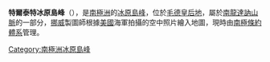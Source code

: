 {{coord|71|59|S|23|43|E|display=title}}

'''特爾泰特冰原島峰'''（{{lang-en|Teltet Nunatak}}），是[[南極洲|南極洲]]的[[冰原島峰|冰原島峰]]，位於[[毛德皇后地|毛德皇后地]]，屬於[[南龍達訥山脈|南龍達訥山脈]]的一部分，[[挪威|挪威]]製圖師根據[[美國|美國]]海軍拍攝的空中照片繪入地圖，現時由[[南極條約體系|南極條約體系]]管理。

{{Antarctica-geo-stub}}
[[Category:南極洲冰原島峰|Category:南極洲冰原島峰]]